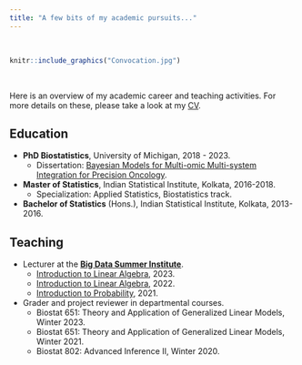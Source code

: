 ```yaml
---
title: "A few bits of my academic pursuits..."
---
```


<br>

```r
knitr::include_graphics("Convocation.jpg")
```

<br>

Here is an overview of my academic career and teaching activities. For more details on these, please take a look at my [CV](https://www.dropbox.com/scl/fi/9kteh34by8q241fucbqgt/RupamB_CV.pdf?rlkey=c2xzfhhtxvw91ijypnn8t50gy&st=vpeulwdq&dl=0).

## Education

- **PhD Biostatistics**, University of Michigan, 2018 - 2023.
  - Dissertation: [Bayesian Models for Multi-omic Multi-system Integration for Precision Oncology](https://deepblue.lib.umich.edu/handle/2027.42/177797).
- **Master of Statistics**, Indian Statistical Institute, Kolkata, 2016-2018.
  - Specialization: Applied Statistics, Biostatistics track.
- **Bachelor of Statistics** (Hons.), Indian Statistical Institute, Kolkata, 2013-2016.

## Teaching

- Lecturer at the [**Big Data Summer Institute**](https://sph.umich.edu/bdsi/).
  - [Introduction to Linear Algebra](https://sph.hosted.panopto.com/Panopto/Pages/Viewer.aspx?id=4df8ac5c-a26f-4a6c-bca6-b026015bb1c5), 2023.
  - [Introduction to Linear Algebra](https://sph.hosted.panopto.com/Panopto/Pages/Viewer.aspx?id=1e37e945-7634-45a2-aba6-aebd01212e07), 2022.
  - [Introduction to Probability](https://sph.hosted.panopto.com/Panopto/Pages/Viewer.aspx?id=f29a5ab0-4ff9-451c-b29e-ad400048d11b), 2021.
- Grader and project reviewer in departmental courses.
  - Biostat 651: Theory and Application of Generalized Linear Models, Winter 2023.
  - Biostat 651: Theory and Application of Generalized Linear Models, Winter 2021.
  - Biostat 802: Advanced Inference II, Winter 2020.